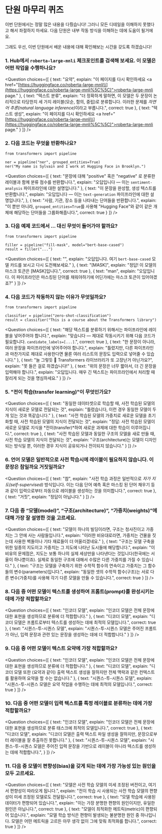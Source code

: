 <!-- DISABLE-FRONTMATTER-SECTIONS -->

# 단원 마무리 퀴즈

이번 단원에서는 정말 많은 내용을 다뤘습니다! 그러니 모든 디테일을 이해하지 못했다고 해서 좌절하지 마세요. 다음 단원은 내부 작동 방식을 이해하는 데에 도움이 될거에요.

그래도 우선, 이번 단원에서 배운 내용에 대해 확인해보는 시간을 갖도록 하겠습니다!

### 1. Hub에서 `roberta-large-mnli` 체크포인트를 검색해 보세요. 이 모델은 어떤 작업을 수행하나요?

<Question
choices={[
{
text: "요약",
explain: "이 페이지를 다시 확인하세요 <a href=\"[https://huggingface.co/roberta-large-mnli\\](https://huggingface.co/roberta-large-mnli%5C%5C)">roberta-large-mnli page</a>."
},
{
text: "텍스트 분류",
explain: "더 정확하게 말하면, 이 모델은 두 문장이 논리적으로 타당한지 세 가지 레이블(모순, 함의, 중립)로 분류합니다. 이러한 문제를 <em>자연어 추론(natural language inference)</em>이라고 부릅니다.",
correct: true
},
{
text: "텍스트 생성",
explain: "이 페이지를 다시 확인하세요 <a href=\"[https://huggingface.co/roberta-large-mnli\\](https://huggingface.co/roberta-large-mnli%5C%5C)">roberta-large-mnli page</a>."
}
]}
/>

### 2. 다음 코드는 무엇을 반환하나요?

```
from transformers import pipeline

ner = pipeline("ner", grouped_entities=True)
ner("My name is Sylvain and I work at Hugging Face in Brooklyn.")

```

<Question
choices={[
{
text: "문장에 대해 \"positive\" 혹은 \"negative\" 로 분류한 레이블과 함께 분류 점수를 반환합니다.",
explain: "오답입니다 — 이는 <code>sentiment-analysis</code> 파이프라인에 대한 설명입니다."
},
{
text: "이 문장을 완성할, 생성 텍스트를 반환합니다.",
explain: "오답입니다 — 이는 <code>text-generation</code> 파이프라인에 대한 설명입니다.",
},
{
text: "사람, 기관, 장소 등을 나타내는 단어들을 반환합니다.",
explain: "이 뿐만 아니라, <code>grouped_entities=True</code>를 사용해 \"Hugging Face\"와 같이 같은 개체에 해당하는 단어들을 그룹화해줍니다.",
correct: true
}
]}
/>

### 3. 다음 예제 코드에서 ... 대신 무엇이 들어가야 할까요?

```
from transformers import pipeline

filler = pipeline("fill-mask", model="bert-base-cased")
result = filler("...")

```

<Question
choices={[
{
text: "<mask>",
explain: "오답입니다. 여기 <code>bert-base-cased</code> 모델 카드를 보시고 다시 도전해보세요."
},
{
text: "[MASK]",
explain: "정답! 이 모델의 마스크 토큰은 [MASK]입니다.",
correct: true
},
{
text: "man",
explain: "오답입니다. 이 파이프라인은 마스킹된 단어를 채워야하기에 어딘가에는 마스크 토큰이 있어야겠죠?"
}
]}
/>

### 4. 다음 코드가 작동하지 않는 이유가 무엇일까요?

```
from transformers import pipeline

classifier = pipeline("zero-shot-classification")
result = classifier("This is a course about the Transformers library")

```

<Question
choices={[
{
text: "해당 텍스트를 분류하기 위해서는 파이프라인에 레이블을 넣어주어야 합니다.",
explain: "맞습니다 — 제대로 작동시키기 위해 다음 코드가 필요합니다. <code>candidate_labels=[...]</code>.",
correct: true
},
{
text: "한 문장이 아니라, 여러 문장을 파이프라인에 넣어주어야 합니다.",
explain: "틀렸지만, 다른 파이프라인과 마찬가지로 제대로 사용한다면 물론 여러 리스트의 문장도 입력으로 넣어줄 수 있습니다."
},
{
text: "늘 그렇듯 🤗 Transformers 라이브러리가 또 고장난거 아닌가요?",
explain: "못 들은 걸로 하겠습니다!"
},
{
text: "위의 문장은 너무 짧아서, 더 긴 문장을 입력해야 합니다.",
explain: "오답입니다. 매우 긴 텍스트는 파이프라인에서 처리할 때 잘리게 되는 것을 명심하세요."
}
]}
/>

### 5. "전이 학습(transfer learning)"이 무엇인가요?

<Question
choices={[
{
text: "동일한 데이터셋으로 학습할 때, 사전 학습된 모델의 지식이 새로운 모델로 전달되는 것",
explain: "틀렸습니다, 이런 경우 동일한 모델이 두 개 있는 것과 똑같습니다."
},
{
text: "사전 학습된 모델의 가중치로 새로운 모델을 초기화할 때, 사전 학습된 모델의 지식이 전달되는 것",
explain: "정답: 사전 학습된 모델이 새로운 모델로 지식을 *전이(transfer)*하여 새로운 과제에 대한 학습이 이루어집니다.",
correct: true
},
{
text: "사전 학습된 모델과 동일한 구조의 모델을 새로 만들 때, 사전 학습 모델의 지식이 전달되는 것",
explain: "구조(architecture)는 모델이 디자인되는 방식일 뿐, 이러한 경우 지식이 공유되거나 전이되지 않습니다."
}
]}
/>

### 6. 언어 모델은 일반적으로 사전 학습시에 레이블이 필요하지 않습니다. 이 문장은 참일까요 거짓일까요?

<Question
choices={[
{
text: "참",
explain: "사전 학습 과정은 일반적으로 <em>자가 지도(self-supervised)</em> 방식입니다. 이는 다음 단어 예측 혹은 마스킹 된 단어 채우기 등과 같이 입력으로부터 자동으로 레이블을 생성하는 것을 의미합니다.",
correct: true
},
{
text: "거짓",
explain: "정답이 아닙니다."
}
]}
/>

### 7. 다음 중 “모델(model)”, “구조(architecture)”, “가중치(weights)”에 대해 가장 잘 설명한 것을 고르세요.

<Question
choices={[
{
text: "모델이 하나의 빌딩이라면, 구조는 청사진이고 가중치는 그 안에 사는 사람들입니다.",
explain: "이러한 비유대로라면, 가중치는 건물을 짓는데 사용한 벽돌이나 기타 재료들이 더 어울리겠네요."
},
{
text: "구조는 모델 구축을 위한 일종의 지도이고 가중치는 그 지도에 나타난 도시들에 해당합니다.",
explain: "이 비유의 문제점은, 지도는 보통 하나의 실제 세상만을 나타낸다는 것입니다(한국에는 서울이 하나뿐이죠). 실제로 동일한 구조에 대해서 수많은 다른 가중치를 가질 수 있습니다."
},
{
text: "구조는 모델을 구축하기 위한 수학적 함수의 연속이고 가중치는 그 함수들의 변수(parameters)입니다.",
explain: "동일한 셋의 수학적 함수(구조)는 서로 다른 변수(가중치)를 사용해 각기 다른 모델을 만들 수 있습니다.",
correct: true
}
]}
/>

### 8. 다음 중 어떤 모델이 텍스트를 생성하여 프롬트(prompt)를 완성시키는 데에 가장 적합할까요?

<Question
choices={[
{
text: "인코더 모델",
explain: "인코더 모델은 전체 문장에 대한 표현을 생성하므로 분류에 더 적합합니다."
},
{
text: "디코더 모델",
explain: "디코더 모델은 프롬트로부터 텍스트를 생성하는 데에 최적의 모델입니다.",
correct: true
},
{
text: "시퀀스-투-시퀀스 모델",
explain: "시퀀스-투-시퀀스 모델은 주어진 프롬트가 아닌, 입력 문장과 관련 있는 문장을 생성하는 데에 더 적합합니다."
}
]}
/>

### 9. 다음 중 어떤 모델이 텍스트 요약에 가장 적합할까요?

<Question
choices={[
{
text: "인코더 모델",
explain: "인코더 모델은 전체 문장에 대한 표현을 생성하므로 분류에 더 적합합니다."
},
{
text: "디코더 모델",
explain: "디코더 모델 또한 (요약과 같이) 출력 텍스트 생성을 잘하지만 전체 맥락과 같은 컨텍스트를 활용하여 요약을 할 수는 없습니다."
},
{
text: "시퀀스-투-시퀀스 모델",
explain: "시퀀스-투-시퀀스 모델은 요약 작업을 수행하는 데에 최적의 모델입니다.",
correct: true
}
]}
/>

### 10. 다음 중 어떤 모델이 입력 텍스트를 특정 레이블로 분류하는 데에 가장 적합할까요?

<Question
choices={[
{
text: "인코더 모델",
explain: "인코더 모델은 전체 문장에 대한 표현을 생성하므로 분류 태스크에 최적의 모델입니다.",
correct: true
},
{
text: "디코더 모델",
explain: "디코더 모델은 출력 텍스트 파일 생성을 잘하지만, 문장으로부터 레이블을 잘 추출하진 못합니다."
},
{
text: "시퀀스-투-시퀀스 모델",
explain: "시퀀스-투-시퀀스 모델은 주어진 입력 문장을 기반으로 레이블이 아니라 텍스트를 생성하는 데에 적합합니다.",
}
]}
/>

### 11. 다음 중 모델이 편향성(bias)을 갖게 되는 데에 가장 가능성 있는 원인을 모두 고르세요.

<Question
choices={[
{
text: "모델은 사전 학습 모델의 미세 조정된 버전이고, 여기서 편향성이 따라오게 됩니다.",
explain: "전이 학습 시 사용되는 사전 학습 모델의 편향성이 미세 조정된 모델로도 전달됩니다.",
correct: true
},
{
text: "모델 학습에 사용된 데이터가 편향되어 있습니다.",
explain: "이는 가장 분명한 편향의 원인이지만, 유일한 원인은 아닙니다.",
correct: true
},
{
text: "모델이 최적화한 메트릭(metric)이 편향되어 있습니다.",
explain: "모델 학습 방식은 편향이 발생되는 불분명한 원인 중 하나입니다. 모델은 어떤 메트릭을 고르든 아무 생각 없이 그에 맞춰 최적화를 합니다.",
correct: true
}
]}
/>